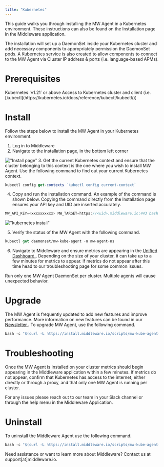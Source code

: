 ```yaml
---
title: "Kubernetes"
---
```


This guide walks you through installing the MW Agent in a Kubernetes environment. These instructions can also be found on the Installation page in the Middleware application. 

The installation will set up a DaemonSet inside your Kubernetes cluster and add necessary components to appropriately permission the DaemonSet pods. A Kubernetes service is also created to allow components to connect to the MW Agent via Cluster IP address & ports (i.e. language-based APMs). 


# Prerequisites

<Steps>

  <Step title="Kubernetes Version">
  Kubernetes `v1.21` or above
  </Step>

  <Step title="Kubernetes Access">
  Access to Kubernetes cluster and client (i.e. [kubectl](https://kubernetes.io/docs/reference/kubectl/kubectl/))
  </Step>

</Steps>

# Install
Follow the steps below to install the MW Agent in your Kubernetes environment.

1.  Log in to Middleware
2.  Navigate to the installation page, in the bottom left corner 

  !["Install page"](/images/agent-installation/k1.png)
3. Get the current Kubernetes context and ensure that the cluster belonging to this context is the one where you wish to install MW Agent. Use the following command to find out your current Kubernetes context.
```javascript Shell
kubectl config get-contexts `kubectl config current-context`
```
4. Copy and run the installation command. An example of the command is shown below. Copying the command directly from the Installation page ensures your API key and UID are inserted accurately.
```javascript Shell
MW_API_KEY=<xxxxxxxxxx> MW_TARGET=https://<uid>.middleware.io:443 bash -c "$(curl -L https://install.middleware.io/scripts/mw-kube-agent-install.sh)"
```
  !["kubernetes install"](/images/agent-installation/k2.jpg)

5. Verify the status of the MW Agent with the following command. 
```javascript Shell
kubectl get daemonset/mw-kube-agent -n mw-agent-ns
```

6. Navigate to Middleware and ensure metrics are appearing in the <a href="https://docs.middleware.io/docs/unified-dashboard/unified-view"> Unified Dashboard </a>. Depending on the size of your cluster, it can take up to a few minutes for metrics to appear. If metrics do not appear after this time head to our troubleshooting page for some common issues.

<Warning>  Run only one MW Agent DaemonSet per cluster. Multiple agents will cause unexpected behavior. </Warning>

# Upgrade
The MW Agent is frequently updated to add new features and improve performance. More information on new features can be found in our <a href="https://newsletters.middleware.io/"> Newsletter </a>. To upgrade MW Agent, use the following command.
```javascript Shell
bash -c "$(curl -L https://install.middleware.io/scripts/mw-kube-agent-upgrade.sh)"
```

# Troubleshooting
Once the MW Agent is installed on your cluster metrics should begin appearing in the Middleware application within a few minutes. If metrics do not appear, confirm that Kubernetes has access to the internet, either directly or through a proxy, and that only one MW Agent is running per cluster. 

For any issues please reach out to our team in your Slack channel or through the help menu in the Middleware Application.


# Uninstall
To uninstall the Middleware Agent use the following command.
```javascript Shell
bash -c "$(curl -L https://install.middleware.io/scripts/mw-kube-agent-uninstall.sh)"
```

<Note> Need assistance or want to learn more about Middleware? Contact us at support[at]middleware.io. </Note>